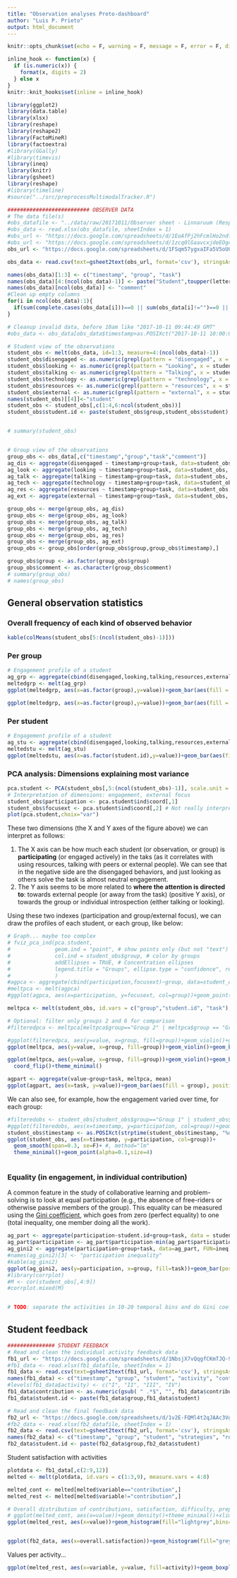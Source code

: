 ```yaml
---
title: "Observation analyses Proto-dashboard"
author: "Luis P. Prieto"
output: html_document
---
```


```r
knitr::opts_chunk$set(echo = F, warning = F, message = F, error = F, digits=3)

inline_hook <- function(x) {
  if (is.numeric(x)) {
    format(x, digits = 2)
  } else x
}
knitr::knit_hooks$set(inline = inline_hook)

library(ggplot2)
library(data.table)
library(xlsx)
library(reshape)
library(reshape2)
library(FactoMineR)
library(factoextra)
#library(GGally)
#library(timevis)
library(ineq)
library(knitr)
library(gsheet)
library(reshape)
#library(timeline)
#source("../src/preprocessMultimodalTracker.R")

```


```r

########################## OBSERVER DATA
# The data file(s)
#obs_datafile <- "../data/raw/20171011/Observer sheet - Linnaruum (Responses).xlsx"
#obs_data <- read.xlsx(obs_datafile, sheetIndex = 1)
#obs_url <- "https://docs.google.com/spreadsheets/d/1EoAfPj2hFcmlHo2ndfunLV4krkgJ2a69KlCi5NoYp0k/edit" # for 8.11 session
#obs_url <- "https://docs.google.com/spreadsheets/d/1zcq0lGaavcxjdeEOgc6uNtMGAEy_NqXg4ufmnFaUjJo/edit" # for 18.10 session
obs_url <- "https://docs.google.com/spreadsheets/d/1FSqm57ygxaIFa5V5oUCx7ht21ayuxMm7MO2IeczZ7ww/edit"

obs_data <- read.csv(text=gsheet2text(obs_url, format='csv'), stringsAsFactors=FALSE)

names(obs_data)[1:3] <- c("timestamp", "group", "task")
names(obs_data)[4:(ncol(obs_data)-1)] <- paste("Student",toupper(letters[1:(ncol(obs_data)-3)]),sep="")
names(obs_data)[ncol(obs_data)] <- "comment"
#Clean up empty columns
for(i in ncol(obs_data):1){
  if(sum(complete.cases(obs_data[i]))==0 || sum(obs_data[i]!="")==0 || sum(obs_data[i]!="")==1) obs_data <- obs_data[,-i]
}

# Cleanup invalid data, before 10am like "2017-10-11 09:44:49 GMT"
#obs_data <- obs_data[obs_data$timestamp>as.POSIXct("2017-10-11 10:00:00 GMT", origin = "1970-01-01", tz = "GMT"),]

# Student view of the observations
student_obs <- melt(obs_data, id=1:3, measure=4:(ncol(obs_data)-1))
student_obs$disengaged <- as.numeric(grepl(pattern = "disengaged", x = student_obs$value, fixed = TRUE))
student_obs$looking <- as.numeric(grepl(pattern = "Looking", x = student_obs$value, fixed = TRUE))
student_obs$talking <- as.numeric(grepl(pattern = "Talking", x = student_obs$value, fixed = TRUE))
student_obs$technology <- as.numeric(grepl(pattern = "technology", x = student_obs$value, fixed = TRUE))
student_obs$resources <- as.numeric(grepl(pattern = "resources", x = student_obs$value, fixed = TRUE))
student_obs$external <- as.numeric(grepl(pattern = "external", x = student_obs$value, fixed = TRUE))
names(student_obs)[[4]]<-"student"
student_obs <- student_obs[,c(1:4,6:ncol(student_obs))]
student_obs$student.id <- paste(student_obs$group,student_obs$student)


# summary(student_obs)


# Group view of the observations
group_obs <- obs_data[,c("timestamp","group","task","comment")]
ag_dis <- aggregate(disengaged ~ timestamp+group+task, data=student_obs, FUN=sum)
ag_look <- aggregate(looking ~ timestamp+group+task, data=student_obs, FUN=sum)
ag_talk <- aggregate(talking ~ timestamp+group+task, data=student_obs, FUN=sum)
ag_tech <- aggregate(technology ~ timestamp+group+task, data=student_obs, FUN=sum)
ag_res <- aggregate(resources ~ timestamp+group+task, data=student_obs, FUN=sum)
ag_ext <- aggregate(external ~ timestamp+group+task, data=student_obs, FUN=sum)

group_obs <- merge(group_obs, ag_dis)
group_obs <- merge(group_obs, ag_look)
group_obs <- merge(group_obs, ag_talk)
group_obs <- merge(group_obs, ag_tech)
group_obs <- merge(group_obs, ag_res)
group_obs <- merge(group_obs, ag_ext)
group_obs <- group_obs[order(group_obs$group,group_obs$timestamp),]

group_obs$group <- as.factor(group_obs$group)
group_obs$comment <- as.character(group_obs$comment)
# summary(group_obs)
# names(group_obs)


```

## General observation statistics

### Overall frequency of each kind of observed behavior

```r

kable(colMeans(student_obs[5:(ncol(student_obs)-1)]))

```

### Per group

```r
# Engagement profile of a student
ag_grp <- aggregate(cbind(disengaged,looking,talking,resources,external)~group+task, data=student_obs, FUN="mean")
meltedgrp <- melt(ag_grp)
ggplot(meltedgrp, aes(x=as.factor(group),y=value))+geom_bar(aes(fill = variable), position = "dodge", stat="identity")+coord_flip()+theme_minimal()

ggplot(meltedgrp, aes(x=as.factor(group),y=value))+geom_bar(aes(fill = variable), position = "dodge", stat="identity")+coord_flip()+theme_minimal()+facet_wrap(~task)

```


### Per student

```r
# Engagement profile of a student
ag_stu <- aggregate(cbind(disengaged,looking,talking,resources,external)~student.id, data=student_obs, FUN="mean")
meltedstu <- melt(ag_stu)
ggplot(meltedstu, aes(x=as.factor(student.id),y=value))+geom_bar(aes(fill = variable), position = "dodge", stat="identity")+coord_flip()+theme_minimal()

```

### PCA analysis: Dimensions explaining most variance

```r
pca.student <- PCA(student_obs[,5:(ncol(student_obs)-1)], scale.unit = TRUE, graph = FALSE)
# Interpretation of dimensions: engagement, external focus
student_obs$participation <- pca.student$ind$coord[,1]
student_obs$focusext <- pca.student$ind$coord[,2] # Not really interpretable!
plot(pca.student,choix="var")
```

These two dimensions (the X and Y axes of the figure above) we can interpret as follows:

1. The X axis can be how much each student (or observation, or group) is **participating** (or engaged actively) in the taks (as it correlates with using resources, talking with peers or external people). We can see that in the negative side are the disengaged behaviors, and just looking as others solve the task is almost neutral engagement.
2. The Y axis seems to be more related to **where the attention is directed to**: towards external people (or away from the task) (positive Y axis), or towards the group or individual introspection (either talking or looking).

Using these two indexes (participation and group/external focus), we can draw the profiles of each student, or each group, like below:

```r
# Graph... maybe too complex
# fviz_pca_ind(pca.student,
#              geom.ind = "point", # show points only (but not "text")
#              col.ind = student_obs$group, # color by groups
#              addEllipses = TRUE, # Concentration ellipses
#              legend.title = "Groups", ellipse.type = "confidence", repel = T
#              )
#agpca <- aggregate(cbind(participation,focusext)~group, data=student_obs, FUN=mean)
#meltpca <- melt(agpca)
#ggplot(agpca, aes(x=participation, y=focusext, col=group))+geom_point(size=3)

meltpca <- melt(student_obs, id.vars = c("group","student.id", "task"), measure.vars = c("participation"))

# Optional: filter only groups 2 and 6 for comparison
#filteredpca <- meltpca[meltpca$group=="Group 2" | meltpca$group == "Group 6",] 

#ggplot(filteredpca, aes(y=value, x=group, fill=group))+geom_violin()+geom_boxplot(alpha=0.1)+facet_wrap(~variable)+coord_flip()
ggplot(meltpca, aes(y=value, x=group, fill=group))+geom_violin()+geom_boxplot(alpha=0.1)+facet_wrap(~variable)+coord_flip()+theme_minimal()

ggplot(meltpca, aes(y=value, x=group, fill=group))+geom_violin()+geom_boxplot(alpha=0.1)+facet_wrap(~task)+
  coord_flip()+theme_minimal()

agpart <- aggregate(value~group+task, meltpca, mean)
ggplot(agpart, aes(x=task, y=value))+geom_bar(aes(fill = group), position = "dodge", stat="identity")+theme_minimal()+coord_flip()
```

We can also see, for example, how the engagement varied over time, for each group:

```r
#filteredobs <- student_obs[student_obs$group=="Group 1" | student_obs$group=="Group 4",]
#ggplot(filteredobs, aes(x=timestamp, y=participation, col=group))+geom_smooth(span = 0.15, se=F)+theme_minimal()+geom_point(alpha=0.1,size=4)
student_obs$timestamp <- as.POSIXct(strptime(student_obs$timestamp, "%d/%m/%Y %H:%M:%S"), origin = "1970-01-01", tz = "GMT")
ggplot(student_obs, aes(x=timestamp, y=participation, col=group))+
  geom_smooth(span=0.3, se=F)+ #, method="lm"
  theme_minimal()+geom_point(alpha=0.1,size=4)
  
```


### Equality (in engagement, in individual contribution)

A common feature in the study of collaborative learning and problem-solving is to look at equal participation (e.g., the absence of free-riders or otherwise passive members of the group). This equality can be measured using the [Gini coefficient](https://en.wikipedia.org/wiki/Gini_coefficient), which goes from zero (perfect equality) to one (total inequality, one member doing all the work). 

```r

ag_part <- aggregate(participation~student.id+group+task, data = student_obs, FUN=mean)
ag_part$participation <- ag_part$participation-min(ag_part$participation) # We make the values all positive
ag_gini2 <- aggregate(participation~group+task, data=ag_part, FUN=ineq)
#names(ag_gini2)[3] <- "participation inequality"
#kable(ag_gini2)
ggplot(ag_gini2, aes(y=participation, x=group, fill=task))+geom_bar(position = "dodge", stat="identity")+theme_minimal()+coord_flip()+ylab("Participation inequality")
#library(corrplot)
#M <- cor(student_obs[,4:9])
#corrplot.mixed(M)


# TODO: separate the activities in 10-20 temporal bins and do Gini coeff over time?
```

## Student feedback

```r
############### STUDENT FEEDBACK
# Read and clean the individual activity feedback data
fb1_url <- "https://docs.google.com/spreadsheets/d/1NbsjX7vQqgfCKmTJQ-9Zs3zj2dU0CrnMBavXy9qZfqc/edit"
#fb1_data <- read.xlsx(fb1_datafile, sheetIndex = 1)
fb1_data <- read.csv(text=gsheet2text(fb1_url, format='csv'), stringsAsFactors=FALSE)
names(fb1_data) <- c("timestamp", "group", "student", "activity", "contribution", "difficulty", "preparedness", "satisfaction", "relevant", "collab.challenges", "skill.gap")
#levels(fb1_data$activity) <- c("I", "II", "III", "IV")
fb1_data$contribution <- as.numeric(gsub( " .*$", "", fb1_data$contribution ))
fb1_data$student.id <- paste(fb1_data$group,fb1_data$student)

# Read and clean the final feedback data
fb2_url <- "https://docs.google.com/spreadsheets/d/1v2E-FQMl4t2qJAAc3Vg8Qo6-7-W_Ajq5ja89QBPk4Fs/edit"
#fb2_data <- read.xlsx(fb2_datafile, sheetIndex = 1)
fb2_data <- read.csv(text=gsheet2text(fb2_url, format='csv'), stringsAsFactors=FALSE)
names(fb2_data) <- c("timestamp", "group", "student", "strategies", "roles", "overall.satisfaction", "suggestions.activities", "easy.instructions", "technical.problems", "comments")
fb2_data$student.id <- paste(fb2_data$group,fb2_data$student)


```

Student satisfaction with activities

```r
plotdata <- fb1_data[,c(2:9,12)]
melted <- melt(plotdata, id.vars = c(1:3,9), measure.vars = 4:8)

melted_cont <- melted[melted$variable=="contribution",]
melted_rest <- melted[melted$variable!="contribution",]

# Overall distribution of contributions, satisfaction, difficulty, preparedness
# ggplot(melted_cont, aes(x=value))+geom_density()+theme_minimal()+xlim(0,100)
ggplot(melted_rest, aes(x=value))+geom_histogram(fill="lightgrey",bins=10)+theme_minimal()+scale_x_continuous(breaks=seq(0,9,1), limits=c(0,9))+ggtitle("Student perception of activities, in-the-moment")+facet_grid(~ variable)


ggplot(fb2_data, aes(x=overall.satisfaction))+geom_histogram(fill="grey",bins=10)+theme_minimal()+scale_x_continuous(breaks=seq(0,9,1), limits=c(0,9))+ggtitle("Overall satisfaction, next day reflection")

```


Values per activity...

```r

ggplot(melted_rest, aes(x=variable, y=value, fill=activity))+geom_boxplot()+theme_minimal()+scale_y_continuous(breaks=seq(0,9,1), limits=c(0,9))

```
